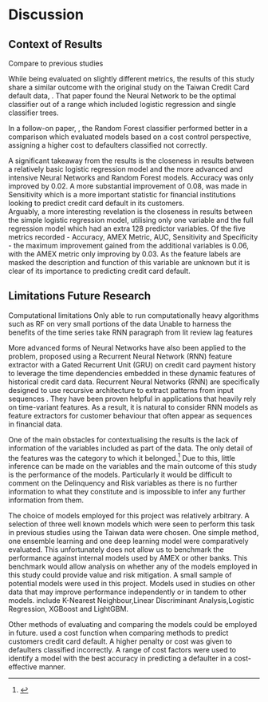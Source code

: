 \spacing{1.1}

# Discussion

## Context of Results

Compare to previous studies

While being evaluated on slightly different metrics, the results of this study share a similar outcome with the original study on the Taiwan Credit Card default data, \citet{YEH20092473}. That paper found the Neural Network to be the optimal classifier out of a range which included logistic regression and single classifier trees. 

In a follow-on paper, \citet{Neema2017TheCO} , the Random Forest classifier performed better in a comparison which evaluated models based on a cost control perspective, assigning a higher cost to defaulters classified not correctly.

A significant takeaway from the results is the closeness in results between a relatively basic logistic regression model and the more advanced and intensive Neural Networks and Random Forest models. Accuracy was only improved by 0.02. A more substantial improvement of 0.08, was made in Sensitivity which is a more important statistic for financial institutions looking to predict credit card default in its customers.   
Arguably, a more interesting revelation is the closeness in results between the simple logistic regression model, utilising only one variable and the full regression model which had an extra 128 predictor variables. Of the five metrics recorded - Accuracy, AMEX Metric, AUC, Sensitivity and Specificity - the maximum improvement gained from the additional variables is 0.06, with the AMEX metric only improving by 0.03. As the feature labels are masked the description and function of this variable are unknown but it is clear of its importance to predicting credit card default. 


## Limitations Future Research  

Computational limitations
Only able to run computationally heavy algorithms such as RF on very small portions of the data
Unable to harness the benefits of the time series
take RNN paragraph from lit review
lag features

More advanced forms of Neural Networks have also been applied to the problem, \citet{8682212} proposed using a Recurrent Neural Network (RNN) feature extractor with a Gated Recurrent Unit (GRU) on credit card payment history to leverage the time dependencies embedded in these dynamic features of historical credit card data. Recurrent Neural Networks (RNN) are specifically designed to use recursive architecture to extract patterns from input sequences \citep{Goodfellow-et-al-2016}. They have been proven helpful in applications that heavily rely on time-variant features. As a result, it is natural to consider RNN models as feature extractors for customer behaviour that often appear as sequences in financial data.

One of the main obstacles for contextualising the results is the lack of information of the variables included as part of the data. The only detail of the features was the category to which it belonged.[^varstab] Due to this, little inference can be made on the variables and the main outcome of this study is the performance of the models. Particularly it would be difficult to comment on the Delinquency and Risk variables as there is no further information to what they constitute and is impossible to infer any further information from them.  

The choice of models employed for this project was relatively arbitrary. A selection of three well known models which were seen to perform this task in previous studies using the Taiwan data were chosen. One simple method, one ensemble learning and one deep learning model were comparatively evaluated. This unfortunately does not allow us to benchmark the performance against internal models used by AMEX or other banks. This benchmark would allow analysis on whether any of the models employed in this study could provide value and risk mitigation. A small sample of potential models were used in this project. Models used in studies on other data that may improve performance independently or in tandem to other models. include K-Nearest Neighbour,Linear Discriminant Analysis,Logistic Regression, XGBoost and LightGBM.  


Other methods of evaluating and comparing the models could be employed in future. \citet{Neema2017TheCO} used a cost function when comparing methods to predict customers credit card default. A higher penalty or cost was given to defaulters classified incorrectly. A range of cost factors were used to identify a model with the best accuracy in predicting a defaulter in a cost- effective manner. 


  


[^varstab]:
\hyperlink{table.1}{Variable Categories table}
